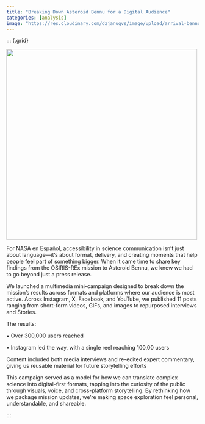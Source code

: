 ```yaml
---
title: "Breaking Down Asteroid Bennu for a Digital Audience"
categories: [analysis]
image: "https://res.cloudinary.com/dzjanugvs/image/upload/arrival-bennu-full-rotation_urwajs.webp"
---
```



::: {.grid}



::: {.g-col-6}

![](https://res.cloudinary.com/dzjanugvs/image/upload/arrival-bennu-full-rotation_urwajs.webp){width=500}


:::

::: {.g-col-6}

For NASA en Español, accessibility in science communication isn’t just about language—it’s about format, delivery, and creating moments that help people feel part of something bigger. When it came time to share key findings from the OSIRIS-REx mission to Asteroid Bennu, we knew we had to go beyond just a press release.

We launched a multimedia mini-campaign designed to break down the mission’s results across formats and platforms where our audience is most active. Across Instagram, X, Facebook, and YouTube, we published 11 posts ranging from short-form videos, GIFs, and images to repurposed interviews and Stories.

The results:

• Over 300,000 users reached

• Instagram led the way, with a single reel reaching 100,00 users

Content included both media interviews and re-edited expert commentary, giving us reusable material for future storytelling efforts

This campaign served as a model for how we can translate complex science into digital-first formats, tapping into the curiosity of the public through visuals, voice, and cross-platform storytelling. By rethinking how we package mission updates, we’re making space exploration feel personal, understandable, and shareable.



:::

::: <!-- end columns -->




